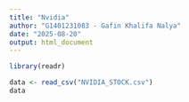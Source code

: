 ```yaml
---
title: "Nvidia"
author: "G1401231083 - Gafin Khalifa Nalya"
date: "2025-08-20"
output: html_document
---
```


```r
library(readr)
```

```r

data <- read_csv("NVIDIA_STOCK.csv")
data
```

